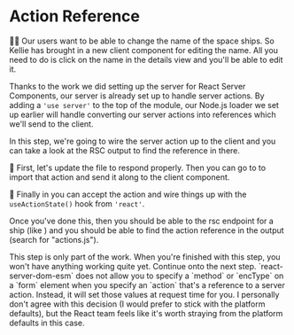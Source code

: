# Action Reference

👨‍💼 Our users want to be able to change the name of the space ships. So Kellie
has brought in a new client component for editing the name. All you need to do
is click on the name in the details view and you'll be able to edit it.

Thanks to the work we did setting up the server for React Server Components,
our server is already set up to handle server actions. By adding a
`'use server'` to the top of the module, our Node.js loader we set up earlier
will handle converting our server actions into references which we'll send to
the client.

In this step, we're going to wire the server action up to the client and you can
take a look at the RSC output to find the reference in there.

🐨 First, let's update the <InlineFile file="src/actions.js" /> file to respond
properly. Then you can go to <InlineFile file="src/ship-details.js" /> to import
that action and send it along to the client component.

🐨 Finally in <InlineFile file="src/edit-text.js" /> you can accept the action
and wire things up with the `useActionState()` hook from `'react'`.

Once you've done this, then you should be able to the rsc endpoint for a ship
(like <LinkToApp to="/rsc/1ff1991efe029" />) and you should be able to find the
action reference in the output (search for "actions.js").

<callout-warning>
	This step is only part of the work. When you're finished with this step, you
	won't have anything working quite yet. Continue onto the next step.
</callout-warning>

<callout-warning>
	`react-server-dom-esm` does not allow you to specify a `method` or `encType`
	on a `form` element when you specify an `action` that's a reference to a
	server action. Instead, it will set those values at request time for you. I
	personally don't agree with this decision (I would prefer to stick with the
	platform defaults), but the React team feels like it's worth straying from the
	platform defaults in this case.
</callout-warning>
